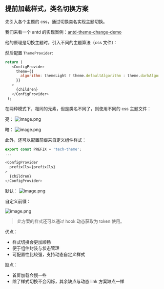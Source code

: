 ## 提前加载样式，类名切换方案

先引入各个主题的 css，通过切换类名实现主题切换。

我们来看一个 antd 的实现案例：[antd-theme-change-demo](https://duheng1992.github.io/antd-theme/)

他的原理是切换主题时，引入不同的主题算法（css 文件）：

然后配置 `ThemeProvider`:

```js
return (
   <ConfigProvider
     theme={{
       algorithm: themeLight ? theme.defaultAlgorithm : theme.darkAlgorithm,
     }}
   >
     {children}
   </ConfigProvider>
 );
```
在两种模式下，相同的元素，但是类名不同了，则使用不同的 css 主题文件：

亮：
![image.png](/images/2024-1-25/2024-1-25-1.png)

暗：
![image.png](/images/2024-1-25/2024-1-25-2.png)

此外，还可以配置前缀来自定义组件样式：

```js
export const PREFIX = 'tech-theme';
...

<ConfigProvider
  prefixCls={prefixCls}
>
  {children}
</ConfigProvider>
```
默认：
![image.png](/images/2024-1-25/2024-1-25-3.png)

自定义前缀：

![image.png](/images/2024-1-25/2024-1-25-4.png)

> 此方案的样式还可以通过 hook 动态获取为 token 使用。

优点：

- 样式切换会更加顺畅
- 便于组件封装与状态管理
- 可配置性比较强，支持动态自定义样式

缺点：

- 首屏加载会慢一些
- 除了样式切换不会闪烁，其余缺点与动态 link 方案缺点一样